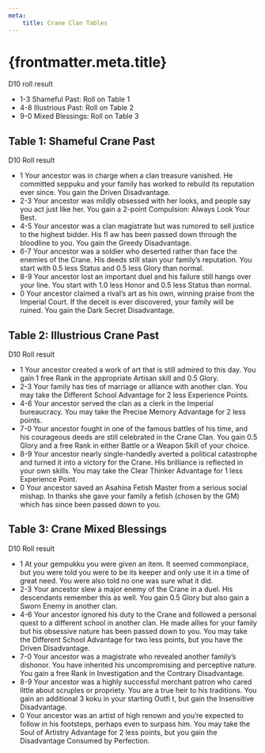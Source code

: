 ```yaml
---
meta:
    title: Crane Clan Tables
---
```

# {frontmatter.meta.title}

D10 roll result

- 1-3 Shameful Past: Roll on Table 1
- 4-8 Illustrious Past: Roll on Table 2
- 9-0 Mixed Blessings: Roll on Table 3

## <span>Table 1: Shameful Crane Past</span>

D10 Roll result

- 1 Your ancestor was in charge when a clan treasure vanished. He committed seppuku and your family has worked to rebuild its reputation ever since. You gain the Driven Disadvantage.
- 2-3 Your ancestor was mildly obsessed with her looks, and people say you act just like her. You gain a 2-point Compulsion: Always Look Your Best.
- 4-5 Your ancestor was a clan magistrate but was rumored to sell justice to the highest bidder. His fl aw has been passed down through the bloodline to you. You gain the Greedy Disadvantage.
- 6-7 Your ancestor was a soldier who deserted rather than face the enemies of the Crane. His deeds still stain your family’s reputation. You start with 0.5 less Status and 0.5 less Glory than normal.
- 8-9 Your ancestor lost an important duel and his failure still hangs over your line. You start with 1.0 less Honor and 0.5 less Status than normal.
- 0 Your ancestor claimed a rival’s art as his own, winning praise from the Imperial Court. If the deceit is ever discovered, your family will be ruined. You gain the Dark Secret Disadvantage.

## <span>Table 2: Illustrious Crane Past</span>

D10 Roll result

- 1 Your ancestor created a work of art that is still admired to this day. You gain 1 free Rank in the appropriate Artisan skill and 0.5 Glory.
- 2-3 Your family has ties of marriage or alliance with another clan. You may take the Different School Advantage for 2 less Experience Points.
- 4-6 Your ancestor served the clan as a clerk in the Imperial bureaucracy. You may take the Precise Memory Advantage for 2 less points.
- 7-0 Your ancestor fought in one of the famous battles of his time, and his courageous deeds are still celebrated in the Crane Clan. You gain 0.5 Glory and a free Rank in either Battle or a Weapon Skill of your choice.
- 8-9 Your ancestor nearly single-handedly averted a political catastrophe and turned it into a victory for the Crane. His brilliance is reflected in your own skills. You may take the Clear Thinker Advantage for 1 less Experience Point.
- 0 Your ancestor saved an Asahina Fetish Master from a serious social mishap. In thanks she gave your family a fetish (chosen by the GM) which has since been passed down to you.

## <span>Table 3: Crane Mixed Blessings</span>

D10 Roll result

- 1 At your gempukku you were given an item. It seemed commonplace, but you were told you were to be its keeper and only use it in a time of great need. You were also told no one was sure what it did.
- 2-3 Your ancestor slew a major enemy of the Crane in a duel. His descendants remember this as well. You gain 0.5 Glory but also gain a Sworn Enemy in another clan.
- 4-6 Your ancestor ignored his duty to the Crane and followed a personal quest to a different school in another clan. He made allies for your family but his obsessive nature has been passed down to you. You may take the Different School Advantage for two less points, but you have the Driven Disadvantage.
- 7-0 Your ancestor was a magistrate who revealed another family’s dishonor. You have inherited his uncompromising and perceptive nature. You gain a free Rank in Investigation and the Contrary Disadvantage.
- 8-9 Your ancestor was a highly successful merchant patron who cared little about scruples or propriety. You are a true heir to his traditions. You gain an additional 3 koku in your starting Outfi t, but gain the Insensitive Disadvantage.
- 0 Your ancestor was an artist of high renown and you’re expected to follow in his footsteps, perhaps even to surpass him. You may take the Soul of Artistry Advantage for 2 less points, but you gain the Disadvantage Consumed by Perfection.

